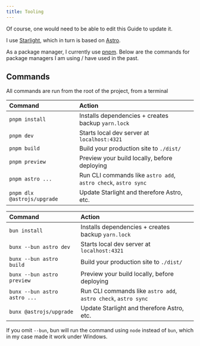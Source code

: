 ```yaml
---
title: Tooling
---
```



Of course, one would need to be able to edit this Guide to update it.

I use [Starlight](https://starlight.astro.build),
which in turn is based on [Astro](https://astro.build).

As a package manager, I currently use [pnpm](https://pnpm.io).
Below are the commands for package managers I am using / have used in the past.

## Commands

All commands are run from the root of the project, from a terminal

<Tabs>

<TabItem label="pnpm" icon="pnpm">

| Command                     | Action                                                         |
| :-------------------------- | :------------------------------------------------------------- |
| `pnpm install`              | Installs dependencies + creates backup `yarn.lock`             |
| `pnpm dev`                  | Starts local dev server at `localhost:4321`                    |
| `pnpm build`                | Build your production site to `./dist/`                        |
| `pnpm preview`              | Preview your build locally, before deploying                   |
| `pnpm astro ...`            | Run CLI commands like `astro add`, `astro check`, `astro sync` |
| `pnpm dlx @astrojs/upgrade` | Update Starlight and therefore Astro, etc.                     |

</TabItem>

<TabItem label="bun" icon="bun">

| Command                      | Action                                                         |
| :--------------------------- | :------------------------------------------------------------- |
| `bun install`                | Installs dependencies + creates backup `yarn.lock`             |
| `bunx --bun astro dev`       | Starts local dev server at `localhost:4321`                    |
| `bunx --bun astro build`     | Build your production site to `./dist/`                        |
| `bunx --bun astro preview`   | Preview your build locally, before deploying                   |
| `bunx --bun astro astro ...` | Run CLI commands like `astro add`, `astro check`, `astro sync` |
| `bunx @astrojs/upgrade`      | Update Starlight and therefore Astro, etc.                     |

<Aside type="tip">

If you omit `--bun`, bun will run the command using `node` instead of `bun`,
which in my case made it work under Windows.

</Aside>

</TabItem>

</Tabs>
